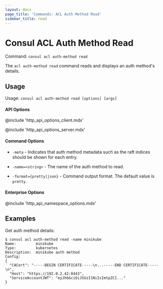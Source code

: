 ```yaml
---
layout: docs
page_title: 'Commands: ACL Auth Method Read'
sidebar_title: read
---
```


# Consul ACL Auth Method Read

Command: `consul acl auth-method read`

The `acl auth-method read` command reads and displays an auth method's details.

## Usage

Usage: `consul acl auth-method read [options] [args]`

#### API Options

@include 'http_api_options_client.mdx'

@include 'http_api_options_server.mdx'

#### Command Options

- `-meta` - Indicates that auth method metadata such as the raft
  indices should be shown for each entry.

- `-name=<string>` - The name of the auth method to read.

- `-format={pretty|json}` - Command output format. The default value is `pretty`.

#### Enterprise Options

@include 'http_api_namespace_options.mdx'

## Examples

Get auth method details:

```shell-session
$ consul acl auth-method read -name minikube
Name:         minikube
Type:         kubernetes
Description:  minikube auth method
Config:
{
  "CACert": "-----BEGIN CERTIFICATE-----\n...-----END CERTIFICATE-----\n",
  "Host": "https://192.0.2.42:8443",
  "ServiceAccountJWT": "eyJhbGciOiJSUzI1NiIsImtpZCI..."
}
```
